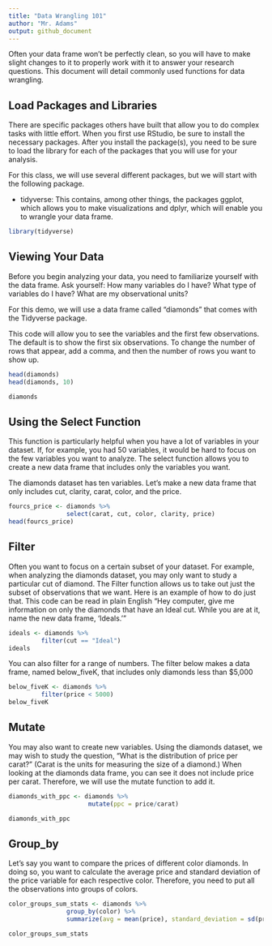 ```yaml
---
title: "Data Wrangling 101"
author: "Mr. Adams"
output: github_document
---
```


Often your data frame won't be perfectly clean, so you will have to make slight changes to it to properly work with it to answer your research questions. This document will detail commonly used functions for data wrangling. 

## Load Packages and Libraries

There are specific packages others have built that allow you to do complex tasks with little effort. When you first use RStudio, be sure to install the necessary packages.  After you install the package(s), you need to be sure to load the library for each of the packages that you will use for your analysis.   

For this class, we will use several different packages, but we will start with the following package. 

- tidyverse: This contains, among other things, the packages ggplot, which allows you to make visualizations and dplyr, which will enable you to wrangle your data frame. 

```r

library(tidyverse)

```

## Viewing Your Data

Before you begin analyzing your data, you need to familiarize yourself with the data frame. 
Ask yourself:
How many variables do I have?
What type of variables do I have?
What are my observational units? 

For this demo, we will use a data frame called "diamonds" that comes with the Tidyverse package.

This code will allow you to see the variables and the first few observations. The default is to show the first six observations. To change the number of rows that appear, add a comma, and then the number of rows you want to show up.

```r
head(diamonds)
head(diamonds, 10)

diamonds

```

## Using the Select Function
This function is particularly helpful when you have a lot of variables in your dataset. If, for example, you had 50 variables, it would be hard to focus on the few variables you want to analyze. The select function allows you to create a new data frame that includes only the variables you want.

The diamonds dataset has ten variables. Let's make a new data frame that only includes cut, clarity, carat, color, and the price.
```r

fourcs_price <- diamonds %>%
                select(carat, cut, color, clarity, price)
head(fourcs_price)
```

## Filter

Often you want to focus on a certain subset of your dataset. For example, when analyzing the diamonds dataset, you may only want to study a particular cut of diamond. The Filter function allows us to take out just the subset of observations that we want. Here is an example of how to do just that. This code can be read in plain English "Hey computer, give me information on only the diamonds that have an Ideal cut. While you are at it, name the new data frame, 'Ideals.'"

```r

ideals <- diamonds %>%
         filter(cut == "Ideal")
ideals

```

You can also filter for a range of numbers. The filter below makes a data frame, named below_fiveK, that includes only diamonds less than $5,000


```r

below_fiveK <- diamonds %>%
         filter(price < 5000)
below_fiveK

```

## Mutate

You may also want to create new variables. Using the diamonds dataset, we may wish to study the question, "What is the distribution of price per carat?" (Carat is the units for measuring the size of a diamond.) When looking at the diamonds data frame, you can see it does not include price per carat. Therefore, we will use the mutate function to add it.

```r
diamonds_with_ppc <- diamonds %>%
                      mutate(ppc = price/carat)

diamonds_with_ppc
```

## Group_by 

Let's say you want to compare the prices of different color diamonds. In doing so, you want to calculate the average price and standard deviation of the price variable for each respective color. Therefore, you need to put all the observations into groups of colors. 

```r

color_groups_sum_stats <- diamonds %>%
                group_by(color) %>%
                summarize(avg = mean(price), standard_deviation = sd(price))

color_groups_sum_stats
```



